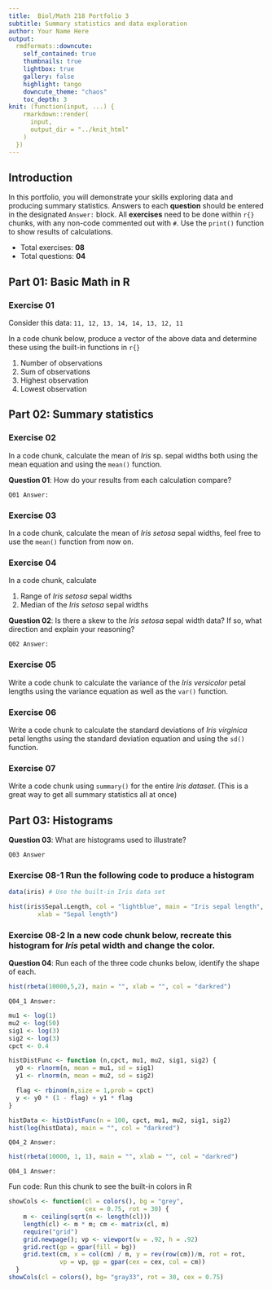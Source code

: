 ```yaml
---
title:  Biol/Math 218 Portfolio 3
subtitle: Summary statistics and data exploration
author: Your Name Here
output:
  rmdformats::downcute:
    self_contained: true
    thumbnails: true
    lightbox: true
    gallery: false
    highlight: tango
    downcute_theme: "chaos"
    toc_depth: 3
knit: (function(input, ...) {
    rmarkdown::render(
      input,
      output_dir = "../knit_html"
    )
  })
---
```


## Introduction 
In this portfolio, you will demonstrate your skills exploring data and producing summary 
statistics. Answers to each **question** should be entered in the 
designated `Answer:` block. All **exercises** need to be done within `r{}` chunks, with any 
non-code commented out with `#`. Use the `print()` function to show results of calculations.

- Total exercises: **08**
- Total questions: **04**

## Part 01: Basic Math in R

### Exercise 01
Consider this data: `11, 12, 13, 14, 14, 13, 12, 11`

In a code chunk below, produce a vector of the above data and determine 
these using the built-in functions in `r{}`

  1) Number of observations
  2) Sum of observations
  3) Highest observation
  4) Lowest observation

## Part 02: Summary statistics 

### Exercise 02
In a code chunk, calculate the mean of *Iris* sp. sepal widths 
both using the mean equation and using the `mean()` function.

**Question 01**: How do your results from each calculation compare?

`Q01 Answer:`

### Exercise 03
In a code chunk, calculate the mean of *Iris setosa* sepal widths, feel
free to use the `mean()` function from now on.

### Exercise 04
In a code chunk, calculate

  1) Range of *Iris setosa* sepal widths
  2) Median of the *Iris setosa* sepal widths

**Question 02**: Is there a skew to the *Iris setosa* sepal width data? 
If so, what direction and explain your reasoning?

`Q02 Answer:`

### Exercise 05
Write a code chunk to calculate the variance of the *Iris versicolor* 
petal lengths using the variance equation as well as the `var()` function.

### Exercise 06
Write a code chunk to calculate the standard deviations of *Iris virginica* petal 
lengths using the standard deviation equation and using the `sd()` function.

### Exercise 07
Write a code chunk using `summary()` for the entire *Iris dataset*.  (This is
a great way to get all summary statistics all at once)

## Part 03: Histograms

**Question 03**: What are histograms used to illustrate?

`Q03 Answer`

### Exercise 08-1 Run the following code to produce a histogram

```r
data(iris) # Use the built-in Iris data set

hist(iris$Sepal.Length, col = "lightblue", main = "Iris sepal length",
        xlab = "Sepal length")
```

### Exercise 08-2 In a new code chunk below, recreate this histogram for *Iris* petal width and change the color.

**Question 04**: Run each of the three code chunks below, identify the shape of each.

```r
hist(rbeta(10000,5,2), main = "", xlab = "", col = "darkred")
```
`Q04_1 Answer:`
```r
mu1 <- log(1)
mu2 <- log(50)
sig1 <- log(3)
sig2 <- log(3)
cpct <- 0.4

histDistFunc <- function (n,cpct, mu1, mu2, sig1, sig2) {
  y0 <- rlnorm(n, mean = mu1, sd = sig1)
  y1 <- rlnorm(n, mean = mu2, sd = sig2)

  flag <- rbinom(n,size = 1,prob = cpct)
  y <- y0 * (1 - flag) + y1 * flag 
}

histData <- histDistFunc(n = 100, cpct, mu1, mu2, sig1, sig2)
hist(log(histData), main = "", col = "darkred")
```
`Q04_2 Answer:`
```r

hist(rbeta(10000, 1, 1), main = "", xlab = "", col = "darkred")
```
`Q04_1 Answer:`

Fun code: Run this chunk to see the built-in colors in R
```r
showCols <- function(cl = colors(), bg = "grey",
                     cex = 0.75, rot = 30) {
    m <- ceiling(sqrt(n <- length(cl)))
    length(cl) <- m * m; cm <- matrix(cl, m)
    require("grid")
    grid.newpage(); vp <- viewport(w = .92, h = .92)
    grid.rect(gp = gpar(fill = bg))
    grid.text(cm, x = col(cm) / m, y = rev(row(cm))/m, rot = rot,
              vp = vp, gp = gpar(cex = cex, col = cm))
  }
showCols(cl = colors(), bg= "gray33", rot = 30, cex = 0.75)
```